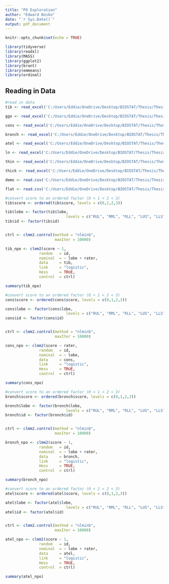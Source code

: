 ```yaml
---
title: "PO Exploration"
author: "Edward Bosko"
date: "`r Sys.Date()`"
output: pdf_document
---
```


```r
knitr::opts_chunk$set(echo = TRUE)
```

```r
library(tidyverse)
library(readxl)
library(MASS)
library(ggplot2)
library(brant)
library(emmeans)
library(ordinal)
```

## Reading in Data

```r
#read in data
tib <- read_excel('C:/Users/Eddie/OneDrive/Desktop/BIOSTAT/Thesis/Thesis/DataProcessed/2025.4.2.xlsx', sheet = "tib.long")

ggo <- read_excel('C:/Users/Eddie/OneDrive/Desktop/BIOSTAT/Thesis/Thesis/DataProcessed/2025.4.2.xlsx', sheet = "ggo.long")

cons <- read_excel('C:/Users/Eddie/OneDrive/Desktop/BIOSTAT/Thesis/Thesis/DataProcessed/2025.4.2.xlsx', sheet = "cons.long")

bronch <- read_excel('C:/Users/Eddie/OneDrive/Desktop/BIOSTAT/Thesis/Thesis/DataProcessed/2025.4.2.xlsx', sheet = "bronch.long")

atel <- read_excel('C:/Users/Eddie/OneDrive/Desktop/BIOSTAT/Thesis/Thesis/DataProcessed/2025.4.2.xlsx', sheet = "atel.long")

ln <- read_excel('C:/Users/Eddie/OneDrive/Desktop/BIOSTAT/Thesis/Thesis/DataProcessed/2025.4.2.xlsx', sheet = "ln.long")

thin <- read_excel('C:/Users/Eddie/OneDrive/Desktop/BIOSTAT/Thesis/Thesis/DataProcessed/2025.4.2.xlsx', sheet = "thin.long")

thick <- read_excel('C:/Users/Eddie/OneDrive/Desktop/BIOSTAT/Thesis/Thesis/DataProcessed/2025.4.2.xlsx', sheet = "thick.long")

demo <- read.csv('C:/Users/Eddie/OneDrive/Desktop/BIOSTAT/Thesis/Thesis/DataRaw/demographic_final.csv')

flat <- read.csv('C:/Users/Eddie/OneDrive/Desktop/BIOSTAT/Thesis/Thesis/DataRaw/demographic_final.csv')
```

```r
#convert score to an ordered factor (0 < 1 < 2 < 3)
tib$score <- ordered(tib$score, levels = c(0,1,2,3))

tib$lobe <- factor(tib$lobe, 
                           levels = c("RUL", "RML", "RLL", "LUS", "LLS", "LLL"))
tib$id <- factor(tib$id)


ctrl <- clmm2.control(method = "nlminb",
                      maxIter = 10000)

tib_npo <- clmm2(score ~ 1,
               random   = id,
               nominal  = ~ lobe + rater,
               data     = tib,
               link     = "logistic",
               Hess     = TRUE,
               control  = ctrl)
```

```r
summary(tib_npo)
```

```r
#convert score to an ordered factor (0 < 1 < 2 < 3)
cons$score <- ordered(cons$score, levels = c(0,1,2,3))

cons$lobe <- factor(cons$lobe, 
                           levels = c("RUL", "RML", "RLL", "LUS", "LLS", "LLL"))
cons$id <- factor(cons$id)


ctrl <- clmm2.control(method = "nlminb",
                      maxIter = 10000)

cons_npo <- clmm2(score ~ rater,
               random   = id,
               nominal  = ~ lobe,
               data     = cons,
               link     = "logistic",
               Hess     = TRUE,
               control  = ctrl)
```

```r
summary(cons_npo)
```

```r
#convert score to an ordered factor (0 < 1 < 2 < 3)
bronch$score <- ordered(bronch$score, levels = c(0,1,2,3))

bronch$lobe <- factor(bronch$lobe, 
                           levels = c("RUL", "RML", "RLL", "LUS", "LLS", "LLL"))
bronch$id <- factor(bronch$id)


ctrl <- clmm2.control(method = "nlminb",
                      maxIter = 10000)

bronch_npo <- clmm2(score ~ 1,
               random   = id,
               nominal  = ~ lobe + rater,
               data     = bronch,
               link     = "logistic",
               Hess     = TRUE,
               control  = ctrl)
```

```r
summary(bronch_npo)
```

```r
#convert score to an ordered factor (0 < 1 < 2 < 3)
atel$score <- ordered(atel$score, levels = c(0,1,2,3))

atel$lobe <- factor(atel$lobe, 
                           levels = c("RUL", "RML", "RLL", "LUS", "LLS", "LLL"))
atel$id <- factor(atel$id)


ctrl <- clmm2.control(method = "nlminb",
                      maxIter = 10000)

atel_npo <- clmm2(score ~ 1,
               random   = id,
               nominal  = ~ lobe + rater,
               data     = atel,
               link     = "logistic",
               Hess     = TRUE,
               control  = ctrl)
```

```r
summary(atel_npo)
```